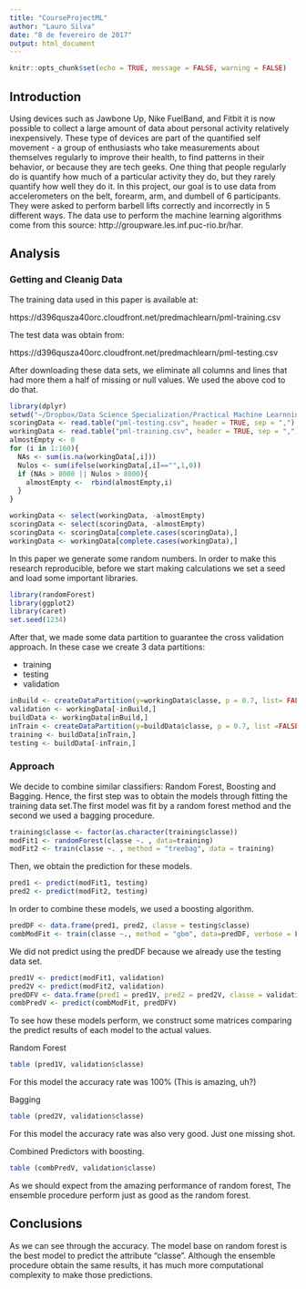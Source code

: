 ---
title: "CourseProjectML"
author: "Lauro Silva"
date: "8 de fevereiro de 2017"
output: html_document
---

```{r setup, include=FALSE}
knitr::opts_chunk$set(echo = TRUE, message = FALSE, warning = FALSE)
```

##  Introduction

Using devices such as Jawbone Up, Nike FuelBand, and Fitbit it is now possible to collect a large amount of data about personal activity relatively inexpensively. These type of devices are part of the quantified self movement - a group of enthusiasts who take measurements about themselves regularly to improve their health, to find patterns in their behavior, or because they are tech geeks. One thing that people regularly do is quantify how much of a particular activity they do, but they rarely quantify how well they do it. In this project, our goal is to use data from accelerometers on the belt, forearm, arm, and dumbell of 6 participants. They were asked to perform barbell lifts correctly and incorrectly in 5 different ways. The data use to perform the machine learning algorithms come from this source: http://groupware.les.inf.puc-rio.br/har.


## Analysis

### Getting and Cleanig Data

The training data used in this paper is available at:

https://d396qusza40orc.cloudfront.net/predmachlearn/pml-training.csv

The test data was obtain from:

https://d396qusza40orc.cloudfront.net/predmachlearn/pml-testing.csv

After downloading these data sets, we eliminate all columns and lines that had more them a half of missing or null values. We used the above cod to do that.

```{r GettingAndCleanigData}
library(dplyr)
setwd("~/Dropbox/Data Science Specialization/Practical Machine Learnning")
scoringData <- read.table("pml-testing.csv", header = TRUE, sep = ",")
workingData <- read.table("pml-training.csv", header = TRUE, sep = ",")
almostEmpty <- 0
for (i in 1:160){
  NAs <- sum(is.na(workingData[,i]))
  Nulos <- sum(ifelse(workingData[,i]=="",1,0))
  if (NAs > 8000 || Nulos > 8000){
    almostEmpty <-  rbind(almostEmpty,i)
  }
}

workingData <- select(workingData, -almostEmpty)
scoringData <- select(scoringData, -almostEmpty)
scoringData <- scoringData[complete.cases(scoringData),]
workingData <- workingData[complete.cases(workingData),]
```

In this paper we generate some random numbers. In order to make this research reproducible, before we start making calculations we set a seed and load some important libraries.

```{r librariesNseed}
library(randomForest)
library(ggplot2)
library(caret)
set.seed(1234)
```

After that, we made some data partition to guarantee the cross validation approach. In these case we create 3 data partitions:

- training
- testing
- validation

```{r crossValidation}
inBuild <- createDataPartition(y=workingData$classe, p = 0.7, list= FALSE)
validation <- workingData[-inBuild,]
buildData <- workingData[inBuild,]
inTrain <- createDataPartition(y=buildData$classe, p = 0.7, list =FALSE)
training <- buildData[inTrain,]
testing <- buildData[-inTrain,]
```

### Approach

We decide to combine similar classifiers: Random Forest, Boosting and Bagging. Hence, the first step was to obtain the models through fitting the training data set.The first model was fit by a random forest method and the second we used a bagging procedure.

```{r modelFitting}
training$classe <- factor(as.character(training$classe))
modFit1 <- randomForest(classe ~. , data=training)
modFit2 <- train(classe ~. , method = "treebag", data = training)
```

Then, we obtain the prediction for these models.

```{r predictions}
pred1 <- predict(modFit1, testing)
pred2 <- predict(modFit2, testing)
```

In order to combine these models, we used a boosting algorithm.

```{r modelFittingWithEnsamblePredictors}
predDF <- data.frame(pred1, pred2, classe = testing$classe)
combModFit <- train(classe ~., method = "gbm", data=predDF, verbose = FALSE)
```

We did not predict using the predDF because we already use the testing data set.

```{r obtainingFinalPredictions}
pred1V <- predict(modFit1, validation)
pred2V <- predict(modFit2, validation)
predDFV <- data.frame(pred1 = pred1V, pred2 = pred2V, classe = validation$classe)
combPredV <- predict(combModFit, predDFV)
```

To see how these models perform, we construct some matrices comparing the predict results of each model to the actual values.

Random Forest
```{r}
table (pred1V, validation$classe)
```

For this model the accuracy rate was 100% (This is amazing, uh?)

Bagging
```{r}
table (pred2V, validation$classe)
```

For this model the accuracy rate was also very good. Just one missing shot.

Combined Predictors with boosting.
```{r}
table (combPredV, validation$classe)
```

As we should expect from the amazing performance of random forest, The ensemble procedure perform just as good as the random forest.

## Conclusions

As we can see through the accuracy. The model base on random forest is the best model to predict the attribute "classe". Although the ensemble procedure obtain the same results, it has much more computational complexity to make those predictions.